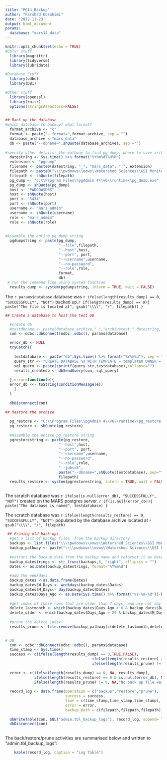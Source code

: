 ```yaml
---
title: "PG14_Backup"
author: "Farshad Ebrahimi"
date: '2022-11-23'
output: html_document
params:
  database: "mars14_data" 
---
```


```r
knitr::opts_chunk$set(echo = TRUE)
#Dplyr stuff
  library(magrittr)
  library(tidyverse)
  library(lubridate)

#Database Stuff
  library(odbc)
  library(DBI)

#Other stuff
  library(openssl)
  library(knitr)
  options(stringsAsFactors=FALSE)
  


```

```r
## Back up the database   
#which database to backup? what format?
  format_archive <- "c"
  format <- paste("--format=",format_archive, sep = "")
  database_archive <-"mars_data"
  db <- paste("--dbname=",shQuote(database_archive), sep ="")
  
#specify other details: the pathway to find pg_dump, where to save archive, naming format, database server specs, and username credentials  
  datestring <- Sys.time() %>% format("%Y%m%dT%H%M")
  extension <- "pgdump"
  filename <- paste0(datestring, "_", "mars_data", ".", extension)
  filepath <- paste0("\\\\pwdoows\\oows\\Watershed Sciences\\GSI Monitoring\\07 Databases and Tracking Spreadsheets\\18 MARS Database Back Up Files\\PG 14\\", filename)
  filepath <- shQuote(filepath)
  pg_dump <- "C:\\Program Files\\pgAdmin 4\\v6\\runtime\\pg_dump.exe"
  pg_dump <- shQuote(pg_dump)
  host <- "PWDOOWSDBS"
  host <- shQuote(host)
  port <- "5434" 
  port <- shQuote(port)
  username <- "mars_admin"
  username <- shQuote(username)
  role <- "mars_admin"
  role <- shQuote(role)
  
  
#Assemble the entire pg_dump string	
  pgdumpstring <- paste(pg_dump,
                        "--file",filepath,
                        "--host",host,
                        "--port", port,
                        "--username",username,
                        "--no-password",
                        "--role",role,
                        format,
                        db)
 # run the command line using system function 
  results_dump <- system(pgdumpstring, intern = TRUE, wait = FALSE)

```


The `r params$database` database was `r ifelse(length(results_dump) == 0, "SUCCESSFULLY", "NOT")` backed up.`r if(length(results_dump) == 0){ paste("The file is located at", gsub("\\\\", "/", filepath)) }`

```r

## Create a database to host the test DB  

  #create db
  #testdbname <- paste(database_archive,"_","archivetest_",datestring, sep = "") longnames don't get recognize by pg_restore
  con <- odbc::dbConnect(odbc::odbc(), params$database)

  error_db <- NULL
  tryCatch({
    
    testdatabase <- paste("db",Sys.time() %>% format("%Y%m%d"), sep = "_")
    query_str <- "CREATE DATABASE %s WITH TEMPLATE = template0 OWNER = mars_admin"
    sql_query <- paste(sprintf(query_str,testdatabase),collapse="")
    results_createdb <- dbSendQuery(con, sql_query)
  
  },error=function(e){
  error_db <<- toString(conditionMessage(e))
    }
  )
  
  dbDisconnect(con)

```
 

```r

## Restore the archive
  
  pg_restore <- "C:\\Program Files\\pgAdmin 4\\v6\\runtime\\pg_restore.exe"
  pg_restore <- shQuote(pg_restore)
  
  #Assemble the entire pg_restore string	
  pgrestorestring <- paste(pg_restore,
                        "--host",host,
                        "--port", port,
                        "--username",username,
                        "--no-password",
                        "--role",role,
                        "--jobs=5",
                        paste("--dbname=",shQuote(testdatabase), sep=""),
                        filepath)
  results_restore <- system(pgrestorestring, intern = TRUE, wait = FALSE)
  
```

The scratch database was `r ifelse(is.null(error_db), "SUCCESSFULLY", "NOT")` created on the MARS postgres server. `r if(is.null(error_db)){ paste("The database is named", testdatabase) }`  
  
The scratch database was `r ifelse(length(results_restore) == 0, "SUCCESSFULLY", "NOT")` populated by the database archive located at `r gsub("\\\\", "/", filepath)`


```r
 
 ## Pruning old back ups
  #get a list of backup files  from the backup directory
  backups <- list.files("\\\\pwdoows\\oows\\Watershed Sciences\\GSI Monitoring\\07 Databases and Tracking Spreadsheets\\18 MARS Database Back Up Files\\PG 14")
  backup_pathway <- paste("\\\\pwdoows\\oows\\Watershed Sciences\\GSI Monitoring\\07 Databases and Tracking Spreadsheets\\18 MARS Database Back Up Files\\PG 14", backups, sep = "\\")
  
  #extract the backup date from the backup name and reformat it as Date
  backup_datestrings <- str_trunc(backups,8, "right", ellipsis = "")
  Dates <- as.Date(backup_datestrings, format="%Y%m%d")
  
  #add the weekdays
  backup_dates <-as.data.frame(Dates)
  backup_dates$W_Days <- weekdays(backup_dates$Dates)
  backup_dates$M_Days<- day(backup_dates$Dates)
  backup_dates$Days_Ago <- as.Date(Sys.time() %>% format("%Y-%m-%d"))-backup_dates$Dates
  
  #get index of those rows that are older than 7 days, and are not day 28 or Friday
  delete_lastmonth <- which(backup_dates$Days_Ago > 6 & backup_dates$Days_Ago < 30 & backup_dates$W_Days !="Friday" & backup_dates$M_Days !=28)
  delete_older <- which(backup_dates$Days_Ago > 29 & backup_dates$M_Days !=28)
  
  #prune the delete index 
  results_prune <- file.remove(backup_pathway[c(delete_lastmonth,delete_older)])
  
```


```r

# DB
  con <- odbc::dbConnect(odbc::odbc(), params$database)
  time_stamp <- Sys.time()
  success <- c(ifelse(length(results_dump) == 0,TRUE,FALSE),
                                       ifelse(length(results_restore) == 0 & is.null(error_db),TRUE,FALSE),
                                       ifelse(length(results_prune) != 0, TRUE,FALSE))
  
  error <- c(ifelse(length(results_dump) == 0, NA, results_dump),
             ifelse(length(results_restore) == 0 & is.null(error_db), NA, paste(results_restore, error_db)),
             ifelse(length(results_prune) != 0, NA,"No back up file was deleted!"))
  
  record_log <- data.frame(operation = c("backup","restore","prune"),
                           success = success,
                           time = c(time_stamp,time_stamp,time_stamp),
                           error = error,
                           backup_path = c(filepath,filepath,filepath))
                           
  dbWriteTable(con, SQL("admin.tbl_backup_logs"), record_log, append= TRUE, row.names = FALSE)
  dbDisconnect(con)
  
```

The back/restore/prune activities are summarised below and written to "admin.tbl_backup_logs":

```r
    kable(record_log, caption = "Log Table")

```
